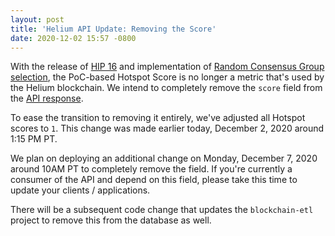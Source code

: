 ```yaml
---
layout: post
title: 'Helium API Update: Removing the Score'
date: 2020-12-02 15:57 -0800
---
```


With the release of
[HIP 16](https://github.com/helium/HIP/blob/master/0016-random-consensus-group-election.md) and
implementation of
[Random Consensus Group selection](https://engineering.helium.com/2020/11/18/blockchain-release-feature-updates.html),
the PoC-based Hotspot Score is no longer a metric that's used by the Helium blockchain. We intend to
completely remove the `score` field from the
[API response](https://developer.helium.com/blockchain/api/api-hotspots#hotspot-for-address).

<!--truncate-->

To ease the transition to removing it entirely, we've adjusted all Hotspot scores to `1`. This
change was made earlier today, December 2, 2020 around 1:15 PM PT.

We plan on deploying an additional change on Monday, December 7, 2020 around 10AM PT to completely
remove the field. If you're currently a consumer of the API and depend on this field, please take
this time to update your clients / applications.

There will be a subsequent code change that updates the `blockchain-etl` project to remove this from
the database as well.
